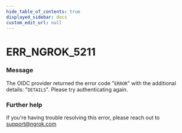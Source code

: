 ```yaml
---
hide_table_of_contents: true
displayed_sidebar: docs
custom_edit_url: null
---
```



# ERR_NGROK_5211

### Message

The OIDC provider returned the error code "`ERROR`" with the additional details: "`DETAILS`". Please try authenticating again.

### Further help

If you're having trouble resolving this error, please reach out to [support@ngrok.com](mailto:support@ngrok.com?subject=Help%20with%20ERR_NGROK_5211)

<ErrorDetails error="err_ngrok_5211" />
